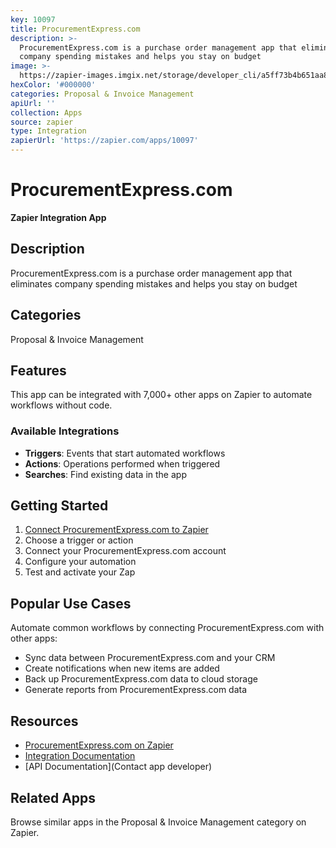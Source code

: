```yaml
---
key: 10097
title: ProcurementExpress.com
description: >-
  ProcurementExpress.com is a purchase order management app that eliminates
  company spending mistakes and helps you stay on budget
image: >-
  https://zapier-images.imgix.net/storage/developer_cli/a5ff73b4b651aa80819be660babfeb68.png?auto=format%2Ccompress&ixlib=python-3.0.0&q=50
hexColor: '#000000'
categories: Proposal & Invoice Management
apiUrl: ''
collection: Apps
source: zapier
type: Integration
zapierUrl: 'https://zapier.com/apps/10097'
---
```

# ProcurementExpress.com

**Zapier Integration App**

## Description

ProcurementExpress.com is a purchase order management app that eliminates company spending mistakes and helps you stay on budget

## Categories

Proposal & Invoice Management

## Features

This app can be integrated with 7,000+ other apps on Zapier to automate workflows without code.

### Available Integrations

- **Triggers**: Events that start automated workflows
- **Actions**: Operations performed when triggered
- **Searches**: Find existing data in the app

## Getting Started

1. [Connect ProcurementExpress.com to Zapier](https://zapier.com/apps/10097)
2. Choose a trigger or action
3. Connect your ProcurementExpress.com account
4. Configure your automation
5. Test and activate your Zap

## Popular Use Cases

Automate common workflows by connecting ProcurementExpress.com with other apps:

- Sync data between ProcurementExpress.com and your CRM
- Create notifications when new items are added
- Back up ProcurementExpress.com data to cloud storage
- Generate reports from ProcurementExpress.com data

## Resources

- [ProcurementExpress.com on Zapier](https://zapier.com/apps/10097)
- [Integration Documentation](https://zapier.com/apps/10097/integrations)
- [API Documentation](Contact app developer)

## Related Apps

Browse similar apps in the Proposal & Invoice Management category on Zapier.
